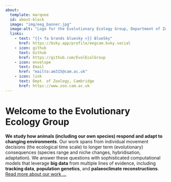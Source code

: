```yaml
---
about:
  template: marquee
  id: about-block
  image: "img/eeg_banner.jpg"
  image-alt: "Logo for the Evolutionary Ecology Group, Department of Zoology, University of Cambridge"
  links:
    - text: "{{< fa brands bluesky >}} BlueSky"
      href: https://bsky.app/profile/eegcam.bsky.social
    - icon: github
      text: Github
      href: https://github.com/EvolEcolGroup
    - icon: envelope
      text: Email
      href: "mailto:am315@cam.ac.uk"
    - icon: link
      text: Dept. of Zoology, Cambridge
      href: https://www.zoo.cam.ac.uk
---
```


::: {#about-block}
:::

# Welcome to the Evolutionary Ecology Group

**We study how animals (including our own species) respond and adapt to changing environments**. Our work
spans from individual movement decisions (the ecological time scale) to longer term (evolutionary) 
consequences (species range and niche changes, hybridisation, adaptation). We answer these questions 
with sophisticated computational models that leverage **big data** from
multiple lines of evidence, including **tracking data**, **population genetics**, and **palaeoclimate reconstructions**.
[Read more about our work ...](./research.html)


